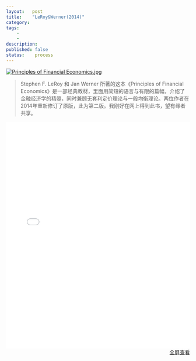 ```yaml
---
layout:   post
title:    "LeRoy&Werner(2014)"
category:  
tags:     
    -  
    -   
description: 
published: false
status:    process
---
```


 
[![Principles of Financial Economics.jpg](/finance/assets/img/2015-11-15-LeRoy&Werner(2014)/Principles of Financial Economics.jpg)](/finance/assets/img/2015-11-15-LeRoy&Werner(2014)/Principles of Financial Economics.jpg)


> Stephen F. LeRoy 和 Jan Werner 所著的这本《Principles of Financial Economics》是一部经典教材，里面用简短的语言与有限的篇幅，介绍了金融经济学的精髓，同时兼顾无套利定价理论与一般均衡理论。两位作者在2014年重新修订了原版，此为第二版。我刚好在网上得到此书，望有缘者共享。


<iframe src="/finance/assets/files/Principles_of_Financial_Economics_2e.pdf" 
style="width:100%; height:620px;" frameborder="0">
</iframe>

<p style="margin-top: 0px; text-align:right;">
<a target="_blank" 
href="/finance/assets/files/Principles_of_Financial_Economics_2e.pdf">
全屏查看
</a>
</p>
